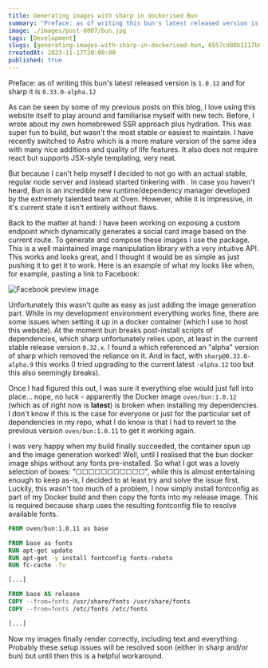 ```yaml
---
title: Generating images with sharp in dockerised Bun
summary: "Preface: as of writing this bun's latest released version is 1.0.12 and for sharp it is 0."
image: ./images/post-0007/bun.jpg
tags: [Development]
slugs: [generating-images-with-sharp-in-dockerised-bun, 6557cd80b1117b8e80173021]
createdAt: 2023-11-17T20:00:00
published: true
---
```



Preface: as of writing this bun's latest released version is `1.0.12` and for sharp it is `0.33.0-alpha.12`

As can be seen by some of my previous posts on this blog, I love using this website itself to play around and familiarise myself with new tech. Before, I wrote about my own homebrewed SSR approach plus hydration. This was super fun to build, but wasn't the most stable or easiest to maintain. I have recently switched to Astro which is a more mature version of the same idea with many nice additions and quality of life features. It also does not require react but supports JSX-style templating, very neat.

But because I can't help myself I decided to not go with an actual stable, regular node server and instead started tinkering with <Ref text="Bun" href="https://bun.sh/" />. In case you haven't heard, Bun is an incredible new runtime/dependency manager developed by the extremely talented team at Oven. However, while it is impressive, in it's current state it isn't entirely without flaws.

Back to the matter at hand: I have been working on exposing a custom endpoint which dynamically generates a social card image based on the current route. To generate and compose these images I use the <Ref text="sharp" href="https://github.com/lovell/sharp" /> package. This is a well maintained image manipulation library with a very intuitive API. This works and looks great, and I thought it would be as simple as just pushing it to get it to work. Here is an example of what my <Ref text="previous post" href="/blog/making-exercise-convenient" /> looks like when, for example, pasting a link to Facebook:

<Image src={fbPreviewImage} alt="Facebook preview image" />

Unfortunately this wasn't quite as easy as just adding the image generation part. While in my development environment everything works fine, there are some issues when setting it up in a docker container (which I use to host this website). At the moment bun breaks post-install scripts of dependencies, which sharp unfortunately relies upon, at least in the current stable release version `0.32.x`. I found a <Ref text="GitHub issue" href="https://github.com/lovell/sharp/issues/3750#issuecomment-1751172728" /> which referenced an "alpha" version of sharp which removed the reliance on it. And in fact, with `sharp@0.33.0-alpha.9` this works (I tried upgrading to the current latest `-alpha.12` too but this also seemingly breaks).

Once I had figured this out, I was sure it everything else would just fall into place... nope, no luck - apparently the Docker image `oven/bun:1.0.12` (which as of right now is **latest**) is broken when installing my dependencies. I don't know if this is the case for everyone or just for the particular set of dependencies in my repo, what I do know is that I had to revert to the previous version `oven/bun:1.0.11` to get it working again.

I was very happy when my build finally succeeded, the container spun up and the image generation worked! Well, until I realised that the bun docker image ships without any fonts pre-installed. So what I got was a lovely selection of boxes: "☐☐☐☐☐☐☐☐☐☐☐", while this is almost entertaining enough to keep as-is, I decided to at least try and solve the issue first. Luckily, this wasn't too much of a problem, I now simply install fontconfig as part of my Docker build and then copy the fonts into my release image. This is required because sharp uses the resulting fontconfig file to resolve available fonts.

```dockerfile
FROM oven/bun:1.0.11 as base

FROM base as fonts
RUN apt-get update
RUN apt-get -y install fontconfig fonts-roboto
RUN fc-cache -fv

[...]

FROM base AS release
COPY --from=fonts /usr/share/fonts /usr/share/fonts
COPY --from=fonts /etc/fonts /etc/fonts

[...]
```

Now my images finally render correctly, including text and everything. Probably these setup issues will be resolved soon (either in sharp and/or bun) but until then this is a helpful workaround.